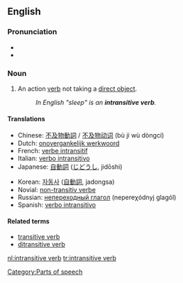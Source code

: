 {{wikipedia}}
==English==
===Pronunciation===
*{{IPA|/ɪnˌtrænsətɪv ˈvɜːb/, /ɪnˌtrænzətɪv ˈvɜːb/}}
*{{SAMPA|/In%tr{ns@tIv "v3:b/, /In%tr{nz@tIv "v3:b/}}

===Noun===
{{en-noun|sg=[[intransitive]] [[verb]]}}

#{{grammar}} An action [[verb]] not taking a [[direct object]].
#:''In English "sleep" is an '''intransitive verb'''.''

====Translations====
{{top}}
*Chinese: [[不及物動詞]] / [[不及物动词]] (bù jí wù dòngcí)
*Dutch: [[onovergankelijk werkwoord]] {{n}}
*French: [[verbe intransitif]] {{m}}
*Italian: [[verbo intransitivo]] {{m}}
*Japanese: [[自動詞]] ([[じどうし]], jidōshi)
{{mid}}
*Korean: [[자동사]] ([[自動詞]], jadongsa)
*Novial: [[non-transitiv verbe]]
*Russian: [[непереходный глагол]] (nepereχódnyj glagól) {{m}}
*Spanish: [[verbo intransitivo]] {{m}}
{{bottom}}

====Related terms====
*[[transitive verb]]
*[[ditransitive verb]]

[[Category:Parts of speech]]

[[nl:intransitive verb]]
[[tr:intransitive verb]]